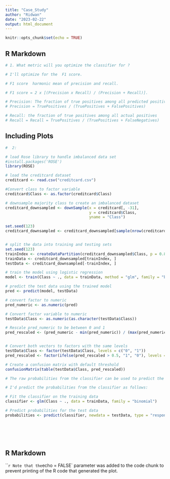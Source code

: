 ```yaml
---
title: "Case_Study"
author: "Ridwan"
date: "2023-02-22"
output: html_document
---
```


```r
knitr::opts_chunk$set(echo = TRUE)
```

## R Markdown

```r
# 1. What metric will you optimize the classifier for ?

# I'll optimize for the  F1 score. 

# F1 score  harmonic mean of precision and recall.

# F1 score = 2 x [(Precision x Recall) / (Precision + Recall)].

# Precision: The fraction of true positives among all predicted positives
# Precision = TruePositives / (TruePositives + FalsePositives)

# Recall: the fraction of true positives among all actual positives
# Recall = Recall = TruePositives / (TruePositives + FalseNegatives)

```

## Including Plots
```r
#  2:

# load Rose library to handle imbalanced data set
#install.packages('ROSE')
library(ROSE)

# load the creditcard dataset
creditcard <- read.csv("creditcard.csv")

#Convert class to factor variable
creditcard$Class <- as.factor(creditcard$Class)

# downsample majority class to create an imbalanced dataset
creditcard_downsampled <- downSample(x = creditcard[, -31], 
                                     y = creditcard$Class, 
                                     yname = "Class")

set.seed(123)
creditcard_downsampled <- creditcard_downsampled[sample(nrow(creditcard_downsampled), 10000, replace = TRUE), ]


# split the data into training and testing sets
set.seed(123)
trainIndex <- createDataPartition(creditcard_downsampled$Class, p = 0.8, list = FALSE)
trainData <- creditcard_downsampled[trainIndex, ]
testData <- creditcard_downsampled[-trainIndex, ]

# train the model using logistic regression
model <- train(Class ~ ., data = trainData, method = "glm", family = "binomial")

# predict the test data using the trained model
pred <- predict(model, testData)

# convert factor to numeric
pred_numeric <- as.numeric(pred)

# Convert factor variable to numeric
testData$Class <- as.numeric(as.character(testData$Class))

# Rescale pred_numeric to be between 0 and 1
pred_rescaled <- (pred_numeric - min(pred_numeric)) / (max(pred_numeric) - min(pred_numeric))


# Convert both vectors to factors with the same levels
testData$Class <- factor(testData$Class, levels = c("0", "1"))
pred_rescaled <- factor(ifelse(pred_rescaled > 0.5, "1", "0"), levels = c("0", "1"))

# Create a confusion matrix with default threshold
confusionMatrix(table(testData$Class, pred_rescaled))


```


```r


# The raw probabilities from the classifier can be used to predict the probability of fraud by setting a threshold probability above which a transaction is classified as fraudulent. Therefore, the raw probabilities from the classifier can be used to predict the probability of fraud.

# I'd predict the probabilities from the classifier as follows:

# Fit the classifier on the training data
classifier <- glm(Class ~ ., data = trainData, family = "binomial")

# Predict probabilities for the test data
probabilities <- predict(classifier, newdata = testData, type = "response")







```

## R Markdown

```r



Note that the `echo = FALSE` parameter was added to the code chunk to prevent printing of the R code that generated the plot.
